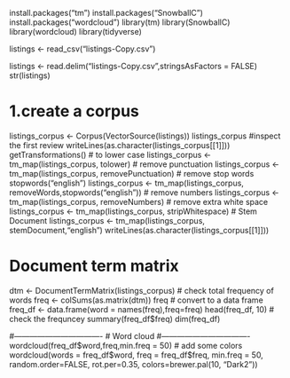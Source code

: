 install.packages("tm")
install.packages("SnowballC")
install.packages("wordcloud")
library(tm)
library(SnowballC)
library(wordcloud)
library(tidyverse)

listings <- read_csv("listings-Copy.csv")

listings <- read.delim("listings-Copy.csv",stringsAsFactors = FALSE)
str(listings)

# 1.create a corpus
listings_corpus <- Corpus(VectorSource(listings))
listings_corpus
#inspect the first review
writeLines(as.character(listings_corpus[[1]]))
getTransformations()
# to lower case
listings_corpus <- tm_map(listings_corpus, tolower)
# remove punctuation
listings_corpus <- tm_map(listings_corpus, removePunctuation)
# remove stop words
stopwords("english")
listings_corpus <- tm_map(listings_corpus, removeWords,stopwords("english"))
# remove numbers
listings_corpus <- tm_map(listings_corpus, removeNumbers)
# remove extra white space
listings_corpus <- tm_map(listings_corpus, stripWhitespace)
# Stem Document
listings_corpus <- tm_map(listings_corpus, stemDocument,"english")
writeLines(as.character(listings_corpus[[1]]))

# Document term matrix
dtm <- DocumentTermMatrix(listings_corpus)
# check total frequency of words
freq <- colSums(as.matrix(dtm))
freq
# convert to a data frame
freq_df <- data.frame(word = names(freq),freq=freq)
head(freq_df, 10)
# check the frequncey
summary(freq_df$freq)
dim(freq_df)

#----------------------------------
# Word cloud
#----------------------------------
wordcloud(freq_df$word,freq,min.freq = 50)
# add some colors
wordcloud(words = freq_df$word, freq = freq_df$freq, min.freq = 50,
          random.order=FALSE,
          rot.per=0.35, 
          colors=brewer.pal(10, "Dark2"))
